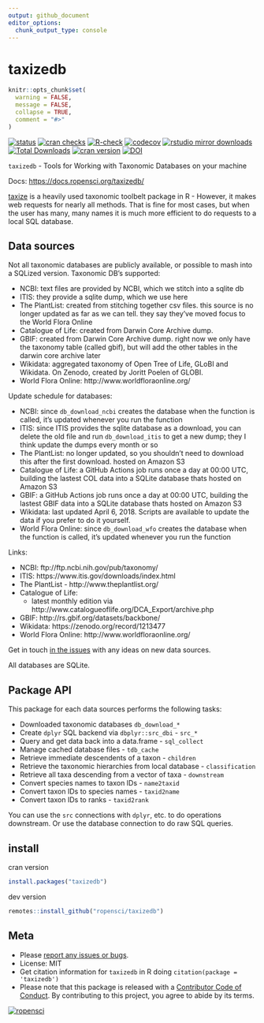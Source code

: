 ```yaml
---
output: github_document
editor_options: 
  chunk_output_type: console
---
```

<!-- README.md is generated from README.Rmd. Please edit that file -->

taxizedb
========

```r
knitr::opts_chunk$set(
  warning = FALSE,
  message = FALSE,
  collapse = TRUE,
  comment = "#>"
)
```

[![status](https://www.repostatus.org/badges/latest/active.svg)](https://www.repostatus.org/#active)
[![cran checks](https://badges.cranchecks.info/worst/taxizedb.svg)](https://badges.cranchecks.info/worst/taxizedb.svg)
[![R-check](https://github.com/ropensci/taxizedb/workflows/R-check/badge.svg)](https://github.com/ropensci/taxizedb/actions?query=workflow%3AR-check)
[![codecov](https://codecov.io/gh/ropensci/taxizedb/branch/master/graph/badge.svg)](https://codecov.io/gh/ropensci/taxizedb)
[![rstudio mirror downloads](https://cranlogs.r-pkg.org/badges/taxizedb)](https://github.com/r-hub/cranlogs.app)
[![Total Downloads](https://cranlogs.r-pkg.org/badges/grand-total/taxizedb?color=blue)](https://cran.r-project.org/package=taxizedb)
[![cran version](https://www.r-pkg.org/badges/version/taxizedb)](https://cran.r-project.org/package=taxizedb)
[![DOI](https://zenodo.org/badge/53961466.svg)](https://zenodo.org/badge/latestdoi/53961466)

`taxizedb` - Tools for Working with Taxonomic Databases on your machine

Docs: <https://docs.ropensci.org/taxizedb/>

[taxize](https://github.com/ropensci/taxize) is a heavily used taxonomic toolbelt
package in R - However, it makes web requests for nearly all methods. That is fine
for most cases, but when the user has many, many names it is much more efficient
to do requests to a local SQL database.

## Data sources

Not all taxonomic databases are publicly available, or possible to mash into a SQLized
version. Taxonomic DB's supported:

- NCBI: text files are provided by NCBI, which we stitch into a sqlite db
- ITIS: they provide a sqlite dump, which we use here
- The PlantList: created from stitching together csv files. this
 source is no longer updated as far as we can tell. they say they've
 moved focus to the World Flora Online
- Catalogue of Life: created from Darwin Core Archive dump.
- GBIF: created from Darwin Core Archive dump. right now we only have
 the taxonomy table (called gbif), but will add the other tables in the
 darwin core archive later
- Wikidata: aggregated taxonomy of Open Tree of Life, GLoBI and Wikidata. 
 On Zenodo, created by Joritt Poelen of GLOBI.
- World Flora Online: http://www.worldfloraonline.org/

Update schedule for databases:

- NCBI: since `db_download_ncbi` creates the database when the function
is called, it's updated whenever you run the function
- ITIS: since ITIS provides the sqlite database as a download, you can
delete the old file and run `db_download_itis` to get a new dump;
they I think update the dumps every month or so
- The PlantList: no longer updated, so you shouldn't need to download
this after the first download. hosted on Amazon S3
- Catalogue of Life: a GitHub Actions job runs once a day at 00:00 UTC,
building the lastest COL data into a SQLite database thats hosted on
Amazon S3
- GBIF: a GitHub Actions job runs once a day at 00:00 UTC,
building the lastest GBIF data into a SQLite database thats hosted on
Amazon S3
- Wikidata: last updated April 6, 2018. Scripts are available to 
update the data if you prefer to do it yourself.
- World Flora Online: since `db_download_wfo` creates the database when
the function is called, it's updated whenever you run the function

 Links:

- NCBI: ftp://ftp.ncbi.nih.gov/pub/taxonomy/
- ITIS: https://www.itis.gov/downloads/index.html
- The PlantList - http://www.theplantlist.org/
- Catalogue of Life:
  - latest monthly edition via http://www.catalogueoflife.org/DCA_Export/archive.php
- GBIF: http://rs.gbif.org/datasets/backbone/
- Wikidata: https://zenodo.org/record/1213477
- World Flora Online: http://www.worldfloraonline.org/

Get in touch [in the issues](https://github.com/ropensci/taxizedb/issues) with
any ideas on new data sources.

All databases are SQLite.

## Package API

This package for each data sources performs the following tasks:

* Downloaded taxonomic databases `db_download_*`
* Create `dplyr` SQL backend via `dbplyr::src_dbi` - `src_*` 
* Query and get data back into a data.frame - `sql_collect`
* Manage cached database files - `tdb_cache`
* Retrieve immediate descendents of a taxon - `children`
* Retrieve the taxonomic hierarchies from local database - `classification`
* Retrieve all taxa descending from a vector of taxa - `downstream`
* Convert species names to taxon IDs - `name2taxid`
* Convert taxon IDs to species names - `taxid2name`
* Convert taxon IDs to ranks - `taxid2rank`

You can use the `src` connections with `dplyr`, etc. to do operations downstream. Or use the database connection to do raw SQL queries.

## install

cran version

```r
install.packages("taxizedb")
```

dev version

```r
remotes::install_github("ropensci/taxizedb")
```

## Meta

* Please [report any issues or bugs](https://github.com/ropensci/taxizedb/issues).
* License: MIT
* Get citation information for `taxizedb` in R doing `citation(package = 'taxizedb')`
* Please note that this package is released with a [Contributor Code of Conduct](https://ropensci.org/code-of-conduct/). By contributing to this project, you agree to abide by its terms.

[![ropensci](https://ropensci.org/public_images/github_footer.png)](https://ropensci.org)
